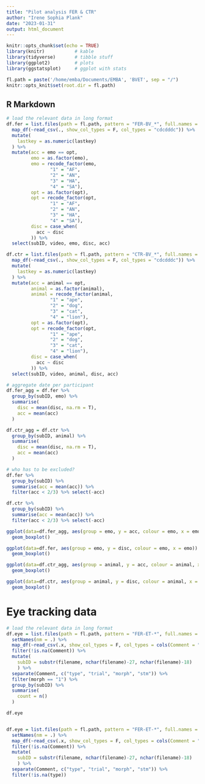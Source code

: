 ```yaml
---
title: "Pilot analysis FER & CTR"
author: "Irene Sophia Plank"
date: "2023-01-31"
output: html_document
---
```


```r
knitr::opts_chunk$set(echo = TRUE)
library(knitr)           # kable
library(tidyverse)       # tibble stuff
library(ggplot2)         # plots
library(ggstatsplot)     # ggplot with stats

fl.path = paste('/home/emba/Documents/EMBA', 'BVET', sep = "/")
knitr::opts_knit$set(root.dir = fl.path)

```

## R Markdown

<style type="text/css">
.main-container {
  max-width: 1100px;
  margin-left: auto;
  margin-right: auto;
}
</style>

```r
# load the relevant data in long format
df.fer = list.files(path = fl.path, pattern = "FER-BV_*", full.names = T) %>%
  map_df(~read_csv(., show_col_types = F, col_types = "cdcdddc")) %>% 
  mutate(
    lastkey = as.numeric(lastkey)
  ) %>% 
  mutate(acc = emo == opt,
         emo = as.factor(emo),
         emo = recode_factor(emo, 
                "1" = "AF",
                "2" = "AN",
                "3" = "HA",
                "4" = "SA"),
         opt = as.factor(opt),
         opt = recode_factor(opt, 
                "1" = "AF",
                "2" = "AN",
                "3" = "HA",
                "4" = "SA"), 
         disc = case_when(
           acc ~ disc
         )) %>%
  select(subID, video, emo, disc, acc)

df.ctr = list.files(path = fl.path, pattern = "CTR-BV_*", full.names = T) %>%
  map_df(~read_csv(., show_col_types = F, col_types = "cdcdddc")) %>% 
  mutate(
    lastkey = as.numeric(lastkey)
  ) %>% 
  mutate(acc = animal == opt,
         animal = as.factor(animal),
         animal = recode_factor(animal, 
                "1" = "ape",
                "2" = "dog",
                "3" = "cat",
                "4" = "lion"),
         opt = as.factor(opt),
         opt = recode_factor(opt, 
                "1" = "ape",
                "2" = "dog",
                "3" = "cat",
                "4" = "lion"), 
         disc = case_when(
           acc ~ disc
         )) %>%
  select(subID, video, animal, disc, acc)

# aggregate date per participant
df.fer_agg = df.fer %>% 
  group_by(subID, emo) %>%
  summarise(
    disc = mean(disc, na.rm = T),
    acc = mean(acc)
  )

df.ctr_agg = df.ctr %>% 
  group_by(subID, animal) %>%
  summarise(
    disc = mean(disc, na.rm = T),
    acc = mean(acc)
  )

# who has to be excluded? 
df.fer %>% 
  group_by(subID) %>% 
  summarise(acc = mean(acc)) %>%
  filter(acc < 2/3) %>% select(-acc)

df.ctr %>% 
  group_by(subID) %>% 
  summarise(acc = mean(acc)) %>%
  filter(acc < 2/3) %>% select(-acc)

```

```r

ggplot(data=df.fer_agg, aes(group = emo, y = acc, colour = emo, x = emo)) +
  geom_boxplot()

ggplot(data=df.fer, aes(group = emo, y = disc, colour = emo, x = emo)) +
  geom_boxplot()

ggplot(data=df.ctr_agg, aes(group = animal, y = acc, colour = animal, x = animal)) +
  geom_boxplot()

ggplot(data=df.ctr, aes(group = animal, y = disc, colour = animal, x = animal)) +
  geom_boxplot()

```


# Eye tracking data

```r
# load the relevant data in long format
df.eye = list.files(path = fl.path, pattern = "FER-ET-*", full.names = T) %>%
  setNames(nm = .) %>%
  map_df(~read_csv(.x, show_col_types = F, col_types = cols(Comment = "c")), .id = "filename") %>% 
  filter(!is.na(Comment)) %>% 
  mutate(
    subID = substr(filename, nchar(filename)-27, nchar(filename)-18)
    ) %>% 
  separate(Comment, c("type", "trial", "morph", "stm")) %>%
  filter(morph == "1") %>%
  group_by(subID) %>%
  summarise(
    count = n()
  )

df.eye


df.eye = list.files(path = fl.path, pattern = "FER-ET-*", full.names = T) %>%
  setNames(nm = .) %>%
  map_df(~read_csv(.x, show_col_types = F, col_types = cols(Comment = "c")), .id = "filename") %>% 
  filter(!is.na(Comment)) %>% 
  mutate(
    subID = substr(filename, nchar(filename)-27, nchar(filename)-18)
    ) %>% 
  separate(Comment, c("type", "trial", "morph", "stm")) %>%
  filter(!is.na(type))

```